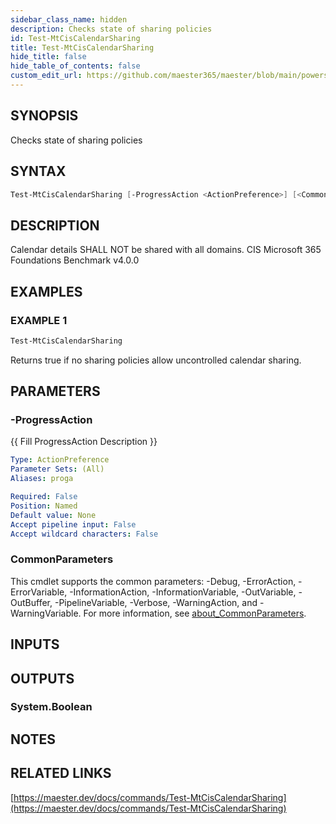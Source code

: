```yaml
---
sidebar_class_name: hidden
description: Checks state of sharing policies
id: Test-MtCisCalendarSharing
title: Test-MtCisCalendarSharing
hide_title: false
hide_table_of_contents: false
custom_edit_url: https://github.com/maester365/maester/blob/main/powershell/public/Test-MtCisCalendarSharing.ps1
---
```


## SYNOPSIS

Checks state of sharing policies

## SYNTAX

```powershell
Test-MtCisCalendarSharing [-ProgressAction <ActionPreference>] [<CommonParameters>]
```

## DESCRIPTION

Calendar details SHALL NOT be shared with all domains.
CIS Microsoft 365 Foundations Benchmark v4.0.0

## EXAMPLES

### EXAMPLE 1

```powershell
Test-MtCisCalendarSharing
```

Returns true if no sharing policies allow uncontrolled calendar sharing.

## PARAMETERS

### -ProgressAction

\{\{ Fill ProgressAction Description \}\}

```yaml
Type: ActionPreference
Parameter Sets: (All)
Aliases: proga

Required: False
Position: Named
Default value: None
Accept pipeline input: False
Accept wildcard characters: False
```

### CommonParameters

This cmdlet supports the common parameters: -Debug, -ErrorAction, -ErrorVariable, -InformationAction, -InformationVariable, -OutVariable, -OutBuffer, -PipelineVariable, -Verbose, -WarningAction, and -WarningVariable. For more information, see [about_CommonParameters](http://go.microsoft.com/fwlink/?LinkID=113216).

## INPUTS

## OUTPUTS

### System.Boolean

## NOTES

## RELATED LINKS

[https://maester.dev/docs/commands/Test-MtCisCalendarSharing](https://maester.dev/docs/commands/Test-MtCisCalendarSharing)
